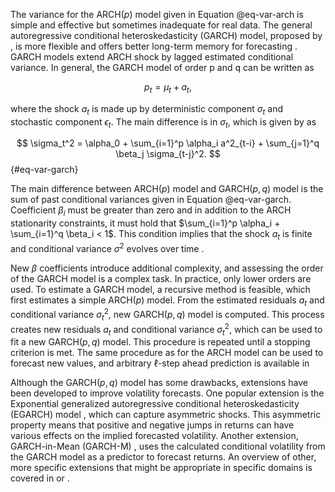 The variance for the ARCH$(p)$ model given in Equation @eq-var-arch is simple and effective but sometimes inadequate
for real data. The general autoregressive conditional heteroskedasticity (GARCH) model, proposed by
\parencite{Bollerslev1986_GeneralizedAutoregressiveConditional}, is more flexible and offers better long-term memory
for forecasting \parencite{AL-Najjar2016_ModellingEstimationVolatility}. GARCH models extend ARCH shock by lagged
estimated conditional variance. In general, the GARCH model of order p and q can be written as

$$
p_t = \mu_t + a_t,
$$

where the shock $a_t$ is made up by deterministic component $\sigma_t$ and stochastic component $\epsilon_t$. The main
difference is in $\sigma_t$, which is given by \parencite[Eq. 2]{AL-Najjar2016_ModellingEstimationVolatility} as

$$
\sigma_t^2 = \alpha_0 + \sum_{i=1}^p \alpha_i a^2_{t-i} + \sum_{j=1}^q \beta_j \sigma_{t-j}^2.
$$ {#eq-var-garch}

The main difference between ARCH$(p)$ model and GARCH$(p, q)$ model is the sum of past conditional variances given in
Equation @eq-var-garch. Coefficient $\beta_i$ must be greater than zero and in addition to the ARCH stationarity
constraints, it must hold that $\sum_{i=1}^p \alpha_i + \sum_{i=1}^q \beta_i < 1$. This condition
implies that the shock $a_t$ is finite and conditional variance $\sigma^2$ evolves over time
\parencite[Chap. 3.5]{Tsay2005_AnalysisFinancialTime}.

New $\beta$ coefficients introduce additional complexity, and assessing the order of the GARCH model is a complex task.
In practice, only lower orders are used. To estimate a GARCH model, a recursive method is feasible, which first
estimates a simple ARCH$(p)$ model. From the estimated residuals $a_t$ and conditional variance $\sigma^2_t$, new
GARCH$(p, q)$ model is computed. This process creates new residuals $a_t$ and conditional variance $\sigma^2_t$, which
can be used to fit a new GARCH$(p, q)$ model. This procedure is repeated until a stopping criterion is met. The same
procedure as for the ARCH model can be used to forecast new values, and arbitrary $\ell$-step ahead prediction is
available in \parencite[Chap. 3.5]{Tsay2005_AnalysisFinancialTime}

Although the GARCH$(p, q)$ model has some drawbacks, extensions have been developed to improve volatility forecasts.
One popular extension is the Exponential generalized autoregressive conditional heteroskedasticity (EGARCH) model
\parencite{Nelson1991_ConditionalHeteroskedasticityAsset}, which can capture asymmetric shocks. This asymmetric
property means that positive and negative jumps in returns can have various effects on the implied forecasted
volatility. Another extension, GARCH-in-Mean (GARCH-M) \parencite{EngleEtAl1987_EstimatingTimeVarying}, uses the
calculated conditional volatility from the GARCH model as a predictor to forecast returns. An overview of other, more
specific extensions that might be appropriate in specific domains is covered in
\parencite{AL-Najjar2016_ModellingEstimationVolatility} or \parencite{Tsay2005_AnalysisFinancialTime}.